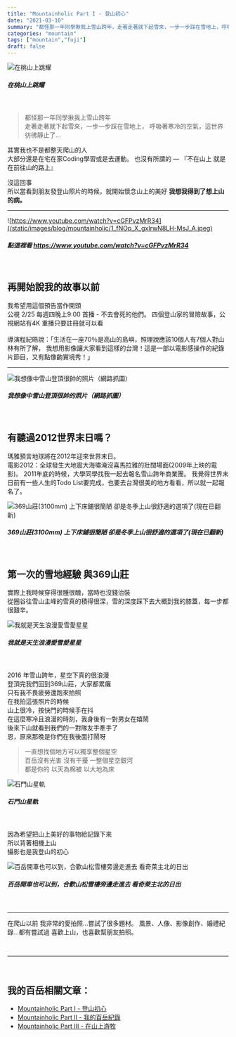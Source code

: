 ```yaml
---
title: "Mountainholic Part I - 登山初心"
date: "2021-03-10"
summary: "都怪那一年同學揪我上雪山跨年，走著走著就下起雪來，一步一步踩在雪地上，呼吸著寒冷的空氣，這世界彷彿靜止了…"
categories: "mountain"
tags: ["mountain","fuji"]
draft: false
---
```


![在桃山上跳耀](/static/images/blog/mountainholic/0_FA343IMn6KNTm-d7.jpeg)
##### 在桃山上跳耀
<br/>

> 都怪那一年同學揪我上雪山跨年<br/>
走著走著就下起雪來，一步一步踩在雪地上，
呼吸著寒冷的空氣，這世界彷彿靜止了…<br/>

其實我也不是都整天爬山的人<br/>
大部分還是在宅在家Coding學習或是去運動。
也沒有所謂的 — 『不在山上 就是在前往山的路上』<br/>

沒這回事<br/>
所以當看到朋友發登山照片的時候，就開始懷念山上的美好
<strong>我想我得到了想上山的病。</strong><br/>

---


![https://www.youtube.com/watch?v=cGFPvzMrR34](/static/images/blog/mountainholic/1_fNOp_X_gxIrwN8LH-MsJ_A.jpeg)
##### 點這裡看 https://www.youtube.com/watch?v=cGFPvzMrR34
<br/>

## 再開始說我的故事以前

我希望用這個預告當作開頭<br/>
公視 2/25 每週四晚上9:00 首播 - 不去會死的他們。
四個登山家的冒險故事，公視網站有4K 重播只要註冊就可以看<br/><br/>
導演程紀皓說：「生活在一座70％是高山的島嶼，照理說應該10個人有7個人對山林有所了解，
我想用影像讓大家看到這樣的台灣！這是一部以電影感操作的紀錄片節目，又有點像齣實境秀！」<br/>

---


![我想像中雪山登頂很帥的照片（網路抓圖）](/static/images/blog/mountainholic/1_a6uZ-aBifYEO3LOFRlBrtQ.jpeg)
##### 我想像中雪山登頂很帥的照片（網路抓圖）
<br/>

## 有聽過2012世界末日嗎？

瑪雅預言地球將在2012年迎來世界末日。<br/>
電影2012：全球發生大地震大海嘯淹沒喜馬拉雅的壯闊場面(2009年上映的電影)。
2011年底的時候，大學同學找我一起去報名雪山跨年商業團。
我覺得世界末日前有一些人生的Todo List要完成，也要去台灣很美的地方看看，所以就一起報名了。<br/>


![369山莊(3100mm) 上下床鋪很簡陋 卻是冬季上山很舒適的選項了(現在已翻新)](/static/images/blog/mountainholic/1_GkKy1mD9x2Q0gE0wTdpiow.png)
##### 369山莊(3100mm) 上下床鋪很簡陋 卻是冬季上山很舒適的選項了(現在已翻新)
<br/>

## 第一次的雪地經驗 與369山莊
實際上我時候穿得很腫很醜，當時也沒錢治裝<br/>
從圈谷往雪山主峰的雪真的積得很深，雪的深度踩下去大概到我的膝蓋，每一步都很艱辛。<br/>


![我就是天生浪漫愛雪愛星星](/static/images/blog/mountainholic/1_FOlKmxMVT0BvO3cQkS112Q.jpeg)
##### 我就是天生浪漫愛雪愛星星
<br/>


2016 年雪山跨年，星空下真的很浪漫<br/>
登頂完我們回到369山莊，大家都累癱<br/>
只有我不畏疲勞還跑來拍照<br/>
在我拍這張照片的時候<br/>
山上很冷，按快門的時候手在抖<br/>
在這麼寒冷且浪漫的時刻，我身後有一對男女在嬉鬧<br/>
後來下山就看到我們的一對隊友手牽手了<br/>
恩，原來那晚是你們在我後面打鬧呀<br/>


> 一直想找個地方可以獨享整個星空<br/>
百岳沒有光害 沒有干擾 一整個星空銀河<br/>
都是你的 以天為棉被 以大地為床<br/>

![石門山星軌](/static/images/blog/mountainholic/1_Fzc1WdhAJWYD7iRMhbtZoQ.jpeg)
##### 石門山星軌
<br/>


因為希望把山上美好的事物給記錄下來<br/>
所以背著相機上山<br/>
攝影也是我登山的初心<br/>


![百岳開車也可以到，合歡山松雪樓旁邊走進去 看奇萊主北的日出](/static/images/blog/mountainholic/1_AppZbiOQ_rEOrmND9dqGzA.jpeg)
##### 百岳開車也可以到，合歡山松雪樓旁邊走進去 看奇萊主北的日出
<br/>


---

在爬山以前 我非常的愛拍照…嘗試了很多題材。
風景、人像、影像創作、婚禮紀錄…都有嘗試過
喜歡上山，也喜歡幫朋友拍照。<br/>


<br/>
<hr/>
<br/>

## 我的百岳相關文章：
- <a href="/blog/mountainholic/mountainholic-1">Mountainholic Part I - 登山初心</a><br/>
- <a href="/blog/mountainholic/mountainholic-2">Mountainholic Part II - 我的百岳紀錄</a><br/>
- <a href="/blog/mountainholic/mountainholic-3">Mountainholic Part III - 在山上游牧</a><br/>